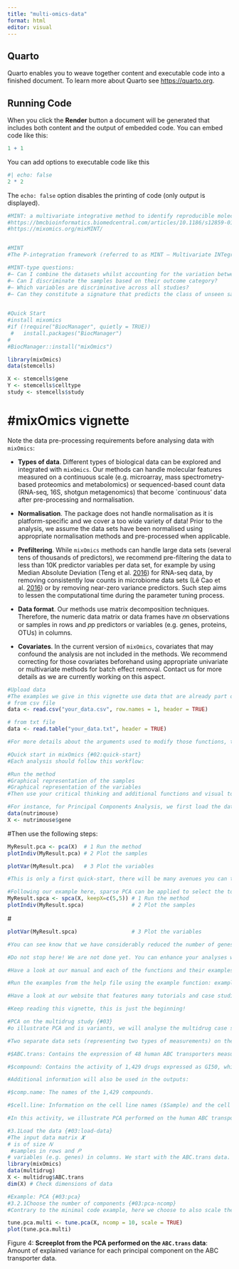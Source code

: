 ```yaml
---
title: "multi-omics-data"
format: html
editor: visual
---
```


## Quarto

Quarto enables you to weave together content and executable code into a finished document. To learn more about Quarto see <https://quarto.org>.

## Running Code

When you click the **Render** button a document will be generated that includes both content and the output of embedded code. You can embed code like this:

```r
1 + 1
```

You can add options to executable code like this

```r
#| echo: false
2 * 2
```

The `echo: false` option disables the printing of code (only output is displayed).

```r
#MINT: a multivariate integrative method to identify reproducible molecular signatures across independent experiments and platforms
#https://bmcbioinformatics.biomedcentral.com/articles/10.1186/s12859-017-1553-8
#https://mixomics.org/mixMINT/


#MINT
#The P-integration framework (referred to as MINT – Multivariate INTegration) integrates several datasets measured on the same types of variables. This method enhances statistical power by controlling for batch effects before applying standard multivariate analysis techniques like (s)PLS or (s)PLS-DA. MINT is useful for integrating homogeneous `omics data across different studies, enabling data sharing and re-use. It has supervised (e.g. PLS-DA) and unsupervised (e.g. PLS) variants, allowing for both classification of novel samples and identification of correlated features between datasets. Additionally, it has sparse approaches to select the most relevant features.

#MINT-type questions:
#– Can I combine the datasets whilst accounting for the variation between studies?
#– Can I discriminate the samples based on their outcome category?
#– Which variables are discriminative across all studies?
#– Can they constitute a signature that predicts the class of unseen samples?
  

```

```r

#Quick Start
#install mixomics
#if (!require("BiocManager", quietly = TRUE))
 #   install.packages("BiocManager")
#
#BiocManager::install("mixOmics")

library(mixOmics)
data(stemcells)

X <- stemcells$gene
Y <- stemcells$celltype
study <- stemcells$study
```

# **#mixOmics vignette**

Note the data pre-processing requirements before analysing data with `mixOmics`:

-   **Types of data**. Different types of biological data can be explored and integrated with `mixOmics`. Our methods can handle molecular features measured on a continuous scale (e.g. microarray, mass spectrometry-based proteomics and metabolomics) or sequenced-based count data (RNA-seq, 16S, shotgun metagenomics) that become \`continuous’ data after pre-processing and normalisation.

-   **Normalisation**. The package does not handle normalisation as it is platform-specific and we cover a too wide variety of data! Prior to the analysis, we assume the data sets have been normalised using appropriate normalisation methods and pre-processed when applicable.

-   **Prefiltering**. While `mixOmics` methods can handle large data sets (several tens of thousands of predictors), we recommend pre-filtering the data to less than 10K predictor variables per data set, for example by using Median Absolute Deviation (Teng et al. [2016](https://bioconductor.org/packages/release/bioc/vignettes/mixOmics/inst/doc/vignette.html#ref-Ten16)) for RNA-seq data, by removing consistently low counts in microbiome data sets (Lê Cao et al. [2016](https://bioconductor.org/packages/release/bioc/vignettes/mixOmics/inst/doc/vignette.html#ref-Lec16)) or by removing near-zero variance predictors. Such step aims to lessen the computational time during the parameter tuning process.

-   **Data format**. Our methods use matrix decomposition techniques. Therefore, the numeric data matrix or data frames have 𝑛n observations or samples in rows and 𝑝p predictors or variables (e.g. genes, proteins, OTUs) in columns.

-   **Covariates**. In the current version of `mixOmics`, covariates that may confound the analysis are not included in the methods. We recommend correcting for those covariates beforehand using appropriate univariate or multivariate methods for batch effect removal. Contact us for more details as we are currently working on this aspect.

```r
#Upload data
#The examples we give in this vignette use data that are already part of the package. To upload your own data, check first that your working directory is set, then read your data from a .txt or .csv format, either by using File > Import Dataset in RStudio or via one of these command lines:
# from csv file
data <- read.csv("your_data.csv", row.names = 1, header = TRUE)

# from txt file
data <- read.table("your_data.txt", header = TRUE)

#For more details about the arguments used to modify those functions, type ?read.csv or ?read.table in the R console.

```

```r
#Quick start in mixOmics {#02:quick-start}
#Each analysis should follow this workflow:

#Run the method
#Graphical representation of the samples
#Graphical representation of the variables
#Then use your critical thinking and additional functions and visual tools to make sense of your data! (some of which are listed in 1.2.2) and will be described in the next Chapters.

#For instance, for Principal Components Analysis, we first load the data:
data(nutrimouse)
X <- nutrimouse$gene
```

#Then use the following steps:

```r
MyResult.pca <- pca(X)  # 1 Run the method
plotIndiv(MyResult.pca) # 2 Plot the samples
```

```r
plotVar(MyResult.pca)   # 3 Plot the variables
```

```r
#This is only a first quick-start, there will be many avenues you can take to deepen your exploratory and integrative analyses. The package proposes several methods to perform variable, or feature selection to identify the relevant information from rather large omics data sets. The sparse methods are listed in the Table in 1.2.2.

#Following our example here, sparse PCA can be applied to select the top 5 variables contributing to each of the two components in PCA. The user specifies the number of variables to selected on each component, for example, here 5 variables are selected on each of the first two components (keepX=c(5,5)):
MyResult.spca <- spca(X, keepX=c(5,5)) # 1 Run the method
plotIndiv(MyResult.spca)               # 2 Plot the samples
```

\#

```r
plotVar(MyResult.spca)                 # 3 Plot the variables

#You can see know that we have considerably reduced the number of genes in the plotVar correlation circle plot.

#Do not stop here! We are not done yet. You can enhance your analyses with the following:

#Have a look at our manual and each of the functions and their examples, e.g. ?pca, ?plotIndiv, ?sPCA, …

#Run the examples from the help file using the example function: example(pca), example(plotIndiv), …

#Have a look at our website that features many tutorials and case studies,

#Keep reading this vignette, this is just the beginning!
```

```r
#PCA on the multidrug study {#03}
#o illustrate PCA and is variants, we will analyse the multidrug case study available in the package. This pharmacogenomic study investigates the patterns of drug activity in cancer cell lines (Szakács et al. 2004). These cell lines come from the NCI-60 Human Tumor Cell Lines established by the Developmental Therapeutics Program of the National Cancer Institute (NCI) to screen for the toxicity of chemical compound repositories in diverse cancer cell lines. NCI-60 includes cell lines derived from cancers of colorectal (7 cell lines), renal (8), ovarian (6), breast (8), prostate (2), lung (9) and central nervous system origin (6), as well as leukemia (6) and melanoma (8).

#Two separate data sets (representing two types of measurements) on the same NCI-60 cancer cell lines are available in multidrug (see also ?multidrug):

#$ABC.trans: Contains the expression of 48 human ABC transporters measured by quantitative real-time PCR (RT-PCR) for each cell line.

#$compound: Contains the activity of 1,429 drugs expressed as GI50, which is the drug concentration that induces 50% inhibition of cellular growth for the tested cell line.

#Additional information will also be used in the outputs:

#$comp.name: The names of the 1,429 compounds.

#$cell.line: Information on the cell line names ($Sample) and the cell line types ($Class).

#In this activity, we illustrate PCA performed on the human ABC transporters ABC.trans, and sparse PCA on the compound data compound.

#3.1Load the data {#03:load-data}
#The input data matrix 𝑿
# is of size 𝑁
 #samples in rows and 𝑃
# variables (e.g. genes) in columns. We start with the ABC.trans data.
library(mixOmics)
data(multidrug)
X <- multidrug$ABC.trans
dim(X) # Check dimensions of data
```

```r
#Example: PCA {#03:pca}
#3.2.1Choose the number of components {#03:pca-ncomp}
#Contrary to the minimal code example, here we choose to also scale the variables for the reasons detailed earlier. The function tune.pca() calculates the cumulative proportion of explained variance for a large number of principal components (here we set ncomp = 10). A screeplot of the proportion of explained variance relative to the total amount of variance in the data for each principal component is output (Fig. 4):

tune.pca.multi <- tune.pca(X, ncomp = 10, scale = TRUE)
plot(tune.pca.multi)
```

Figure 4: **Screeplot from the PCA performed on the `ABC.trans` data**: Amount of explained variance for each principal component on the ABC transporter data.

```r

```
